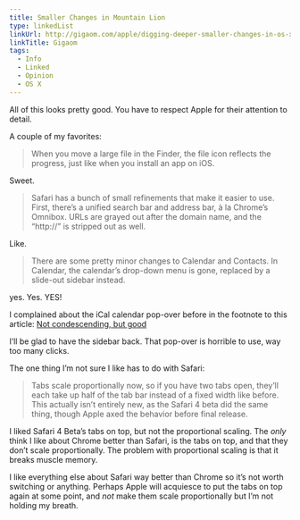 ```yaml
---
title: Smaller Changes in Mountain Lion
type: linkedList
linkUrl: http://gigaom.com/apple/digging-deeper-smaller-changes-in-os-x-mountain-lion/
linkTitle: Gigaom
tags:
  - Info
  - Linked
  - Opinion
  - OS X
---
```


All of this looks pretty good. You have to respect Apple for their attention to detail.

A couple of my favorites:

> When you move a large file in the Finder, the file icon reflects the progress, just like when you install an app on iOS.

Sweet.

> Safari has a bunch of small refinements that make it easier to use. First, there’s a unified search bar and address bar, à la Chrome’s Omnibox. URLs are grayed out after the domain name, and the “http://” is stripped out as well.

Like.

> There are some pretty minor changes to Calendar and Contacts. In Calendar, the calendar’s drop-down menu is gone, replaced by a slide-out sidebar instead.

yes. Yes. YES!

I complained about the iCal calendar pop-over before in the footnote to this article: [Not condescending, but good](/blog/2011/12/12/not-condescending-but-good#notcondescendingbutgood-fn1)

I’ll be glad to have the sidebar back. That pop-over is horrible to use, way too many clicks.

The one thing I’m not sure I like has to do with Safari:

> Tabs scale proportionally now, so if you have two tabs open, they’ll each take up half of the tab bar instead of a fixed width like before. This actually isn’t entirely new, as the Safari 4 beta did the same thing, though Apple axed the behavior before final release.

I liked Safari 4 Beta’s tabs on top, but not the proportional scaling. The _only_ think I like about Chrome better than Safari, is the tabs on top, and that they don’t scale proportionally. The problem with proportional scaling is that it breaks muscle memory.

I like everything else about Safari way better than Chrome so it’s not worth switching or anything. Perhaps Apple will acquiesce to put the tabs on top again at some point, and _not_ make them scale proportionally but I’m not holding my breath.
